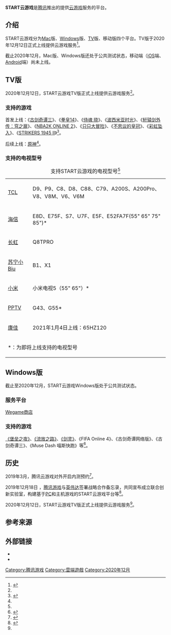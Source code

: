 {{NoteTA
| G1 = Games
}}

'''START云游戏'''是[[腾讯|腾讯]]推出的提供[[云游戏|云游戏]]服务的平台。

== 介绍 ==
START云游戏分为[[MacOS|Mac]]版、[[Windows|Windows]]版、[[电视|TV]]版、移动版四个平台。TV版于2020年12月12日正式上线提供云游戏服务<ref name=":0">{{Cite web|title=腾讯START云游戏TV版上线 新用户首月不限时长免费玩|url=https://www.gamersky.com/news/202012/1345370.shtml|accessdate=2020-12-12|author=TOMO|date=2020-12-12|format=|publisher=游民星空|language=zh|archiveurl=https://web.archive.org/web/20201212065607/https://www.gamersky.com/news/202012/1345370.shtml|archivedate=2020-12-12|dead-url=no}}</ref>。

截止2020年12月，Mac版、Windows版还处于公共测试状态，移动端（[[iOS|iOS]]端、[[Android|Android]]端）尚未上线。

== TV版 ==
2020年12月12日，START云游戏TV版正式上线提供云游戏服务<ref name=":0" />。

=== 支持的游戏 ===

首发上线：《[[古剑奇谭三：梦付千秋星垂野|古剑奇谭三]]》、《[[拳皇14|拳皇14]]》、《[[侍魂_曉|侍魂 晓]]》、《[[波西亚时光|波西米亚时光]]》、《[[軒轅劍外傳_穹之扉|轩辕剑外传：穹之扉]]》、《[[NBA2K_Online_2|NBA2K ONLINE 2]]》、《[[只只大冒险|只只大冒险]]》、《[[不思议的皇冠|不思议的皇冠]]》、《[[彩虹坠入|彩虹坠入]]》、《[[STRIKERS_1945_II|STRIKERS 1945 II]]》<ref name=":1">{{Cite web|title=START云游戏·电脑游戏|url=https://start.qq.com/tv/index.html|accessdate=2020-12-08|author=|date=|format=|publisher=start.qq.com|language=zh|archive-date=2021-03-28|archive-url=https://web.archive.org/web/20210328112206/https://start.qq.com/tv/index.html|dead-url=no}}</ref>。

后续上线：[[原神|原神]]<ref name=":1" />。

=== 支持的电视型号 ===
{| class="wikitable"
|+支持START云游戏的电视型号<ref name=":1" />
|[[TCL科技|TCL]]
|D9、P9、C8、D8、C88、C79、A200S、A200Pro、V8、V8M、V6、V6M
|-
|[[海信集团|海信]]
|E8D、E75F、S7、U7F、E5F、E52FA7F(55" 65" 75" 85")*
|-
|[[长虹集团|长虹]]
|Q8TPRO
|-
|[[苏宁小Biu|苏宁小Biu]]
|B1、X1
|-
|[[小米集團|小米]]
|小米电视5（55" 65"）*
|-
|[[PP视频|PPTV]]
|G43、G55*
|-
|[[康佳集团|康佳]]
|2021年1月4日上线：65HZ120
|-
| colspan="2" |*：为即将上线支持的电视型号
|}

== Windows版 ==
截止至2020年12月，START云游戏Windows版处于公共测试状态。

=== 服务平台 ===
[[WeGame|Wegame商店]]

=== 支持的游戏 ===
[[堡垒之夜|《堡垒之夜》]]、[[流放之路|《流放之路》]]、[[剑灵|《剑灵》]]、《FIFA Online 4》、《古剑奇谭网络版》、《古剑奇谭三》、《Muse Dash 喵斯快跑》等<ref>{{Cite web|title=WeGame上的游戏列表（支持云游戏）|url=https://www.wegame.com.cn/store/games/mars_vars/prop-10|accessdate=2020-12-12|author=|date=|format=|publisher=腾讯|language=zh|archiveurl=https://web.archive.org/web/20201212072312/https://www.wegame.com.cn/store/games/mars_vars/prop-10|archivedate=2020-12-12|dead-url=yes}}</ref>。

== 历史 ==
2019年3月，腾讯云游戏对外开启内测预约<ref>{{Cite web|title=腾讯 “Start 云游戏”开启内测预约|url=https://www.ithome.com/0/415/241.htm|accessdate=2020-12-08|author=浮生|date=2019-03-30|format=|publisher=IT之家|language=zh|archiveurl=https://web.archive.org/web/20201208161820/https://www.ithome.com/0/415/241.htm|archivedate=2020-12-08|dead-url=no}}</ref>。

2019年12月18日 ，[[腾讯游戏|腾讯游戏]]与[[英伟达|英伟达]]签署战略合作备忘录，共同宣布成立联合创新实验室，构建基于[[个人电脑|PC]]和主机游戏的START云游戏平台等<ref>{{Cite web|title=腾讯游戏与英伟达达成战略合作，构建START云游戏平台|url=https://mp.weixin.qq.com/s/YCEQzbcMNZVgpumE_eh4SA|accessdate=2020-12-08|author=腾讯游戏|date=2019-12-18|format=|publisher=腾讯游戏|language=zh|archive-date=2020-12-08|archive-url=https://web.archive.org/web/20201208155417/https://mp.weixin.qq.com/s/YCEQzbcMNZVgpumE_eh4SA|dead-url=no}}</ref>。

2020年12月12日，START云游戏TV版正式上线提供云游戏服务<ref name=":0" />。

== 参考来源 ==
{{reflist}}

== 外部链接 ==

* {{Official website|https://start.qq.com/}}
* {{Sinaweibo|7033573679|name=START云游戏}}

{{雲端遊戲}}
{{腾讯游戏}}

[[Category:腾讯游戏|Category:腾讯游戏]]
[[Category:雲端遊戲|Category:雲端遊戲]]
[[Category:2020年12月|Category:2020年12月]]